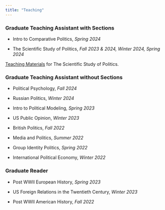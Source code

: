 ```yaml
---
title: "Teaching"
---
```


### **Graduate Teaching Assistant with Sections**

-   Intro to Comparative Politics, *Spring 2024*

-   The Scientific Study of Politics, *Fall 2023 & 2024, Winter 2024, Spring 2024* 

[Teaching Materials](https://github.com/hbdaarstad/POL-051-Teaching-Materials) for The Scientific Study of Politics.

### **Graduate Teaching Assistant without Sections**

-   Political Psychology, *Fall 2024*

-   Russian Politics, *Winter 2024*

-   Intro to Political Modeling, *Spring 2023*

-   US Public Opinion, *Winter 2023*

-   British Politics, *Fall 2022*

-   Media and Politics, *Summer 2022*

-   Group Identity Politics, *Spring 2022*

-   International Political Economy, *Winter 2022*

### **Graduate Reader**

-   Post WWII European History, *Spring 2023*

-   US Foreign Relations in the Twentieth Century, *Winter 2023*

-   Post WWII American History, *Fall 2022*
